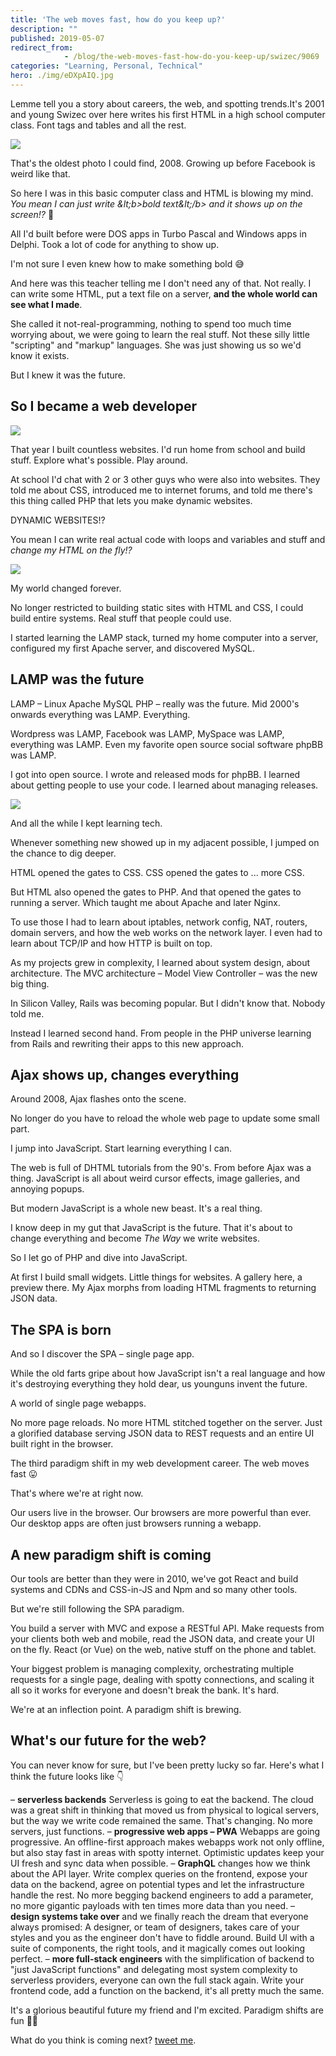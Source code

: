 ```yaml
---
title: 'The web moves fast, how do you keep up?'
description: ""
published: 2019-05-07
redirect_from: 
            - /blog/the-web-moves-fast-how-do-you-keep-up/swizec/9069
categories: "Learning, Personal, Technical"
hero: ./img/eDXpAIQ.jpg
---
```

Lemme tell you a story about careers, the web, and spotting trends.It&#x27;s 2001 and young Swizec over here writes his first HTML in a high school computer class. Font tags and tables and all the rest.

![](./img/eDXpAIQ.jpg)



That&#x27;s the oldest photo I could find, 2008. Growing up before Facebook is weird like that.



So here I was in this basic computer class and HTML is blowing my mind. _You mean I can just write &amp;lt;b&gt;bold text&amp;lt;/b&gt; and it shows up on the screen!?_ 🤯



All I&#x27;d built before were DOS apps in Turbo Pascal and Windows apps in Delphi. Took a lot of code for anything to show up.



I&#x27;m not sure I even knew how to make something bold 😅



And here was this teacher telling me I don&#x27;t need any of that. Not really. I can write some HTML, put a text file on a server, **and the whole world can see what I made**.



She called it not-real-programming, nothing to spend too much time worrying about, we were going to learn the real stuff. Not these silly little &quot;scripting&quot; and &quot;markup&quot; languages. She was just showing us so we&#x27;d know it exists.



But I knew it was the future.



## So I became a web developer



![](./img/system-files-5464be-25342b82b69f000b5c-h_1024,dpr_2-pjpjdabomb_4u2cGIFSconstruction.gif)



That year I built countless websites. I&#x27;d run home from school and build stuff. Explore what&#x27;s possible. Play around.



At school I&#x27;d chat with 2 or 3 other guys who were also into websites. They told me about CSS, introduced me to internet forums, and told me there&#x27;s this thing called PHP that lets you make dynamic websites.



DYNAMIC WEBSITES!?



You mean I can write real actual code with loops and variables and stuff and _change my HTML on the fly!?_



![](./img/media-xB1RqLGoBNh3W-giphy.gif)



My world changed forever.



No longer restricted to building static sites with HTML and CSS, I could build entire systems. Real stuff that people could use.



I started learning the LAMP stack, turned my home computer into a server, configured my first Apache server, and discovered MySQL.



## LAMP was the future



LAMP – Linux Apache MySQL PHP – really was the future. Mid 2000&#x27;s onwards everything was LAMP. Everything.



Wordpress was LAMP, Facebook was LAMP, MySpace was LAMP, everything was LAMP. Even my favorite open source social software phpBB was LAMP.



I got into open source. I wrote and released mods for phpBB. I learned about getting people to use your code. I learned about managing releases.



![](./img/vA7WjXd.png)



And all the while I kept learning tech.



Whenever something new showed up in my adjacent possible, I jumped on the chance to dig deeper.



HTML opened the gates to CSS. CSS opened the gates to ... more CSS.



But HTML also opened the gates to PHP. And that opened the gates to running a server. Which taught me about Apache and later Nginx.



To use those I had to learn about iptables, network config, NAT, routers, domain servers, and how the web works on the network layer. I even had to learn about TCP/IP and how HTTP is built on top.



As my projects grew in complexity, I learned about system design, about architecture. The MVC architecture – Model View Controller – was the new big thing.



In Silicon Valley, Rails was becoming popular. But I didn&#x27;t know that. Nobody told me.



Instead I learned second hand. From people in the PHP universe learning from Rails and rewriting their apps to this new approach.



## Ajax shows up, changes everything



Around 2008, Ajax flashes onto the scene.



No longer do you have to reload the whole web page to update some small part.



I jump into JavaScript. Start learning everything I can.



The web is full of DHTML tutorials from the 90&#x27;s. From before Ajax was a thing. JavaScript is all about weird cursor effects, image galleries, and annoying popups.



But modern JavaScript is a whole new beast. It&#x27;s a real thing.



I know deep in my gut that JavaScript is the future. That it&#x27;s about to change everything and become _The Way_ we write websites.



So I let go of PHP and dive into JavaScript.



At first I build small widgets. Little things for websites. A gallery here, a preview there. My Ajax morphs from loading HTML fragments to returning JSON data.



## The SPA is born



And so I discover the SPA – single page app.



While the old farts gripe about how JavaScript isn&#x27;t a real language and how it&#x27;s destroying everything they hold dear, us younguns invent the future.



A world of single page webapps.



No more page reloads. No more HTML stitched together on the server. Just a glorified database serving JSON data to REST requests and an entire UI built right in the browser.



The third paradigm shift in my web development career. The web moves fast 😛



That&#x27;s where we&#x27;re at right now.



Our users live in the browser. Our browsers are more powerful than ever. Our desktop apps are often just browsers running a webapp.



## A new paradigm shift is coming



Our tools are better than they were in 2010, we&#x27;ve got React and build systems and CDNs and CSS-in-JS and Npm and so many other tools.



But we&#x27;re still following the SPA paradigm.



You build a server with MVC and expose a RESTful API. Make requests from your clients both web and mobile, read the JSON data, and create your UI on the fly. React (or Vue) on the web, native stuff on the phone and tablet.



Your biggest problem is managing complexity, orchestrating multiple requests for a single page, dealing with spotty connections, and scaling it all so it works for everyone and doesn&#x27;t break the bank. It&#x27;s hard.



We&#x27;re at an inflection point. A paradigm shift is brewing.



## What&#x27;s our future for the web?



You can never know for sure, but I&#x27;ve been pretty lucky so far. Here&#x27;s what I think the future looks like 👇



– **serverless backends** Serverless is going to eat the backend. The cloud was a great shift in thinking that moved us from physical to logical servers, but the way we write code remained the same. That&#x27;s changing. No more servers, just functions. – **progressive web apps – PWA** Webapps are going progressive. An offline-first approach makes webapps work not only offline, but also stay fast in areas with spotty internet. Optimistic updates keep your UI fresh and sync data when possible. – **GraphQL** changes how we think about the API layer. Write complex queries on the frontend, expose your data on the backend, agree on potential types and let the infrastructure handle the rest. No more begging backend engineers to add a parameter, no more gigantic payloads with ten times more data than you need. – **design systems take over** and we finally reach the dream that everyone always promised: A designer, or team of designers, takes care of your styles and you as the engineer don&#x27;t have to fiddle around. Build UI with a suite of components, the right tools, and it magically comes out looking perfect. – **more full-stack engineers** with the simplification of backend to &quot;just JavaScript functions&quot; and delegating most system complexity to serverless providers, everyone can own the full stack again. Write your frontend code, add a function on the backend, it&#x27;s all pretty much the same.



It&#x27;s a glorious beautiful future my friend and I&#x27;m excited. Paradigm shifts are fun 🏄‍♀️



What do you think is coming next? [tweet me](https://twitter.com/swizec).